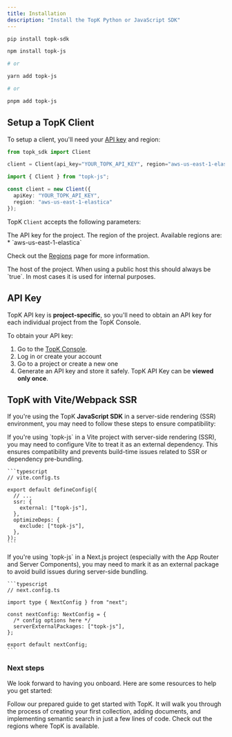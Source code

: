 ```yaml
---
title: Installation
description: "Install the TopK Python or JavaScript SDK"
---
```


<CodeGroup>

```bash Python
pip install topk-sdk
```

```bash Javascript
npm install topk-js

# or

yarn add topk-js

# or

pnpm add topk-js
```
</CodeGroup>

## Setup a TopK Client

To setup a client, you'll need your [API key](#api-key) and region:

<CodeGroup>

```python Python
from topk_sdk import Client

client = Client(api_key="YOUR_TOPK_API_KEY", region="aws-us-east-1-elastica")
```

```typescript Javascript
import { Client } from "topk-js";

const client = new Client({
  apiKey: "YOUR_TOPK_API_KEY",
  region: "aws-us-east-1-elastica"
});
```

</CodeGroup>

TopK `Client` accepts the following parameters:

<ParamField body="api_key" type="string" required>
  The API key for the project.
</ParamField>

<ParamField body="region" type="string" required>
  The region of the project. Available regions are:
  * `aws-us-east-1-elastica`

  Check out the [Regions](/regions) page for more information.
</ParamField>

<ParamField body="host" type="string" default="topk.io">
  The host of the project.
</ParamField>

<ParamField body="https" type="boolean" default={true}>
  When using a public host this should always be `true`.
  In most cases it is used for internal purposes.

</ParamField>

## API Key

TopK API key is **project-specific**, so you'll need to obtain an API key for each individual project from the TopK Console.

To obtain your API key:

1. Go to the [TopK Console](https://console.topk.io).
2. Log in or create your account
3. Go to a project or create a new one
4. Generate an API key and store it safely. TopK API Key can be **viewed only once**.

## TopK with Vite/Webpack SSR

If you're using the TopK **JavaScript SDK** in a server-side rendering (SSR) environment, you may need to follow these steps to ensure compatibility:

<AccordionGroup>
  <Accordion title="Using with Vite ?" description="Remix, Nuxt, SvetleKit, Astro ...">
    If you're using `topk-js` in a Vite project with server-side rendering (SSR), you may need to configure Vite to treat it as an external dependency. This ensures compatibility and prevents build-time issues related to SSR or dependency pre-bundling.

    ```typescript
    // vite.config.ts

    export default defineConfig({
      // ...
      ssr: {
        external: ["topk-js"],
      },
      optimizeDeps: {
        exclude: ["topk-js"],
      },
    });
    ```
  </Accordion>
  <Accordion title="Using with Webpack or Turbopack ?" description="Next.js">
    If you're using `topk-js` in a Next.js project (especially with the App Router and Server Components), you may need to mark it as an external package to avoid build issues during server-side bundling.

    ```typescript
    // next.config.ts

    import type { NextConfig } from "next";

    const nextConfig: NextConfig = {
      /* config options here */
      serverExternalPackages: ["topk-js"],
    };

    export default nextConfig;
    ```
  </Accordion>
</AccordionGroup>


### Next steps

We look forward to having you onboard. Here are some resources to help you get started:

<CardGroup cols={2}>
  <Card title="Quickstart (5m)" icon="pen-to-square" href="/quickstart">
    Follow our prepared guide to get started with TopK. It will walk you through
    the process of creating your first collection, adding documents, and implementing
    semantic search in just a few lines of code.
  </Card>
  <Card title="Regions" icon="globe" href="/regions">
    Check out the regions where TopK is available.
  </Card>
</CardGroup>

